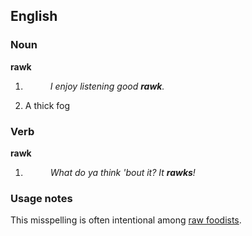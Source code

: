 ==English==
===Noun===
'''rawk'''
#{{misspelling of|rock}}
#: ''I enjoy listening good '''rawk'''.''
#{{Yorkshire dialect}} A thick fog

===Verb===
'''rawk'''
#{{misspelling of|rock}}
#: ''What do ya think 'bout it? It '''rawks'''!''

===Usage notes===
This misspelling is often intentional among [[raw foodist]]s.